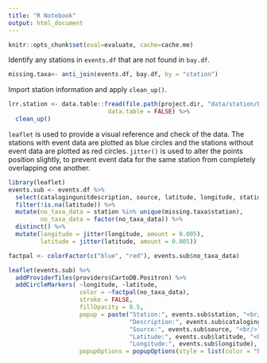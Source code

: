 ```yaml
---
title: "R Notebook"
output: html_document
---
```

```r
knitr::opts_chunk$set(eval=evaluate, cache=cache.me)
```

Identify any stations in `events.df` that are not found in `bay.df`.
```r
missing.taxa<- anti_join(events.df, bay.df, by = "station")
```

Import station information and apply `clean_up()`.
```r
lrr.station <- data.table::fread(file.path(project.dir, "data/station/LivingResourcesStationHUC8.csv"),
                            data.table = FALSE) %>% 
  clean_up()

```

`leaflet` is used to provide a visual reference and check of the data. The stations with event data are plotted as blue circles and the stations without event data are plotted as red circles. `jitter()` is used to alter the points position slightly, to prevent event data for the same station from completely overlapping one another.
```r
library(leaflet)
events.sub <- events.df %>% 
  select(catalogingunitdescription, source, latitude, longitude, station) %>% 
  filter(!is.na(latitude)) %>% 
  mutate(no_taxa_data = station %in% unique(missing.taxa$station),
         no_taxa_data = factor(no_taxa_data)) %>% 
  distinct() %>% 
  mutate(longitude = jitter(longitude, amount = 0.005),
         latitude = jitter(latitude, amount = 0.005))

factpal <- colorFactor(c("blue", "red"), events.sub$no_taxa_data)

leaflet(events.sub) %>% 
  addProviderTiles(providers$CartoDB.Positron) %>% 
  addCircleMarkers( ~longitude, ~latitude,
                    color = ~factpal(no_taxa_data),
                    stroke = FALSE,
                    fillOpacity = 0.5,
                    popup = paste("Station:", events.sub$station, "<br/>",
                                  "Description:", events.sub$catalogingunitdescription, "<br/>",
                                  "Source:", events.sub$source, "<br/>",
                                  "Latitude:", events.sub$latitude, "<br/>",
                                  "Longitude:", events.sub$longitude),
                    popupOptions = popupOptions(style = list(color = "black")))

```
